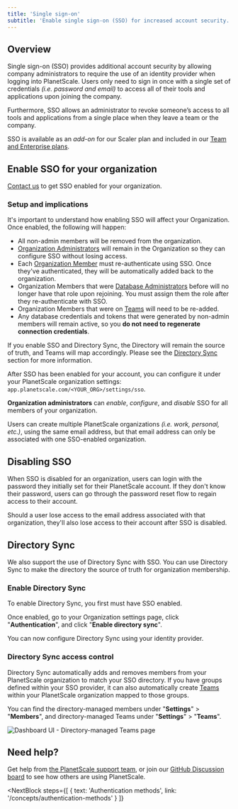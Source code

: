 ```yaml
---
title: 'Single sign-on'
subtitle: 'Enable single sign-on (SSO) for increased account security.'
---
```


## Overview

Single sign-on (SSO) provides additional account security by allowing company administrators to require the use of an identity provider when logging into PlanetScale. Users only need to sign in once with a single set of credentials _(i.e. password and email)_ to access all of their tools and applications upon joining the company.

Furthermore, SSO allows an administrator to revoke someone’s access to all tools and applications from a single place when they leave a team or the company.

<InfoBlock type='note'>
  SSO is available as an <em>add-on</em> for our Scaler plan and included in our
  <a href='/concepts/billing#planet-scale-plans'>Team and Enterprise plans</a>.
</InfoBlock>

## Enable SSO for your organization

[Contact us](https://planetscale.com/contact) to get SSO enabled for your organization.

### Setup and implications

It's important to understand how enabling SSO will affect your Organization. Once enabled, the following will happen:

- All non-admin members will be removed from the organization.
- [Organization Administrators](/docs/concepts/access-control#organization-administrator) will remain in the Organization so they can configure SSO without losing access.
- Each [Organization Member](https://app.planetscale.com/planetscale/settings/members) must re-authenticate using SSO. Once they've authenticated, they will be automatically added back to the organization.
- Organization Members that were [Database Administrators](/docs/concepts/access-control#database-administrator) before will no longer have that role upon rejoining. You must assign them the role after they re-authenticate with SSO.
- Organization Members that were on [Teams](/docs/concepts/teams) will need to be re-added.
- Any database credentials and tokens that were generated by non-admin members will remain active, so you **do not need to regenerate connection credentials**.

<InfoBlock type='note'>
  If you enable SSO and Directory Sync, the Directory will remain the source of truth, and Teams will map accordingly. Please see the <a href="#directory-sync">Directory Sync</a> section for more information.
</InfoBlock>

After SSO has been enabled for your account, you can configure it under your PlanetScale organization settings: `app.planetscale.com/<YOUR_ORG>/settings/sso`.

**Organization administrators** can _enable_, _configure_, and _disable_ SSO for all members of your organization.

Users can create multiple PlanetScale organizations _(i.e. work, personal, etc.)_, using the same email address, but that email address can only be associated with one SSO-enabled organization.

## Disabling SSO

When SSO is disabled for an organization, users can login with the password they initially set for their PlanetScale account. If they don't know their password, users can go through the password reset flow to regain access to their account.

Should a user lose access to the email address associated with that organization, they'll also lose access to their account after SSO is disabled.

## Directory Sync

We also support the use of Directory Sync with SSO. You can use Directory Sync to make the directory the source of truth for organization membership.

### Enable Directory Sync

To enable Directory Sync, you first must have SSO enabled.

Once enabled, go to your Organization settings page, click "**Authentication**", and click "**Enable directory sync**".

You can now configure Directory Sync using your identity provider.

### Directory Sync access control

Directory Sync automatically adds and removes members from your PlanetScale organization to match your SSO directory. If you have groups defined within your SSO provider, it can also automatically create [Teams](/docs/concepts/teams) within your PlanetScale organization mapped to those groups.

You can find the directory-managed members under "**Settings**" > "**Members**", and directory-managed Teams under "**Settings**" > "**Teams**".

![Dashboard UI - Directory-managed Teams page](/docs/img/docs/directory-managed-teams.png)

## Need help?

Get help from [the PlanetScale support team](https://support.planetscale.com), or join our [GitHub Discussion board](https://github.com/planetscale/discussion/discussions) to see how others are using PlanetScale.

<NextBlock
  steps={[
    {
      text: 'Authentication methods',
      link: '/concepts/authentication-methods'
    }
  ]}
></NextBlock>
